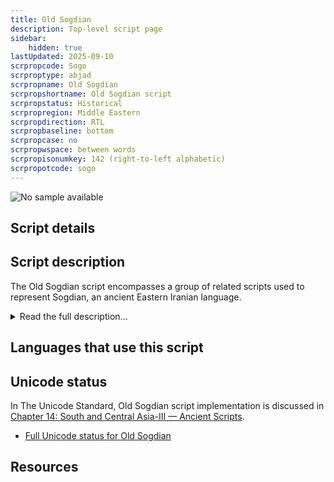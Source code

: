 ```yaml
---
title: Old Sogdian
description: Top-level script page
sidebar:
    hidden: true
lastUpdated: 2025-09-10
scrpropcode: Sogo
scrproptype: abjad
scrpropname: Old Sogdian
scrpropshortname: Old Sogdian script
scrpropstatus: Historical
scrpropregion: Middle Eastern
scrpropdirection: RTL
scrpropbaseline: bottom
scrpropcase: no
scrpropwspace: between words
scrpropisonumkey: 142 (right-to-left alphabetic)
scrpropotcode: sogo
---
```



![No sample available](../images/nosample.png)



## Script details

<ScriptDetails />

## Script description

The Old Sogdian script encompasses a group of related scripts used to represent Sogdian, an ancient Eastern Iranian language.

<details>
<summary>Read the full description...</summary>Old Sogdian unifies the scripts used in short inscriptions on coins and vessels, the Ancient Letters and the Kultobe and Upper Indus inscriptions.

Old Sogdian contains 40 characters: 29 letters, 10 numbers, 1 heterogram.

The ordering of numbers follows the right-to-left directionality of the script.
</details>

## Languages that use this script

<WsList script='Sogo' wsMax='5' />

## Unicode status

In The Unicode Standard, Old Sogdian script implementation is discussed in [Chapter 14: South and Central Asia-III — Ancient Scripts](https://www.unicode.org/versions/latest/core-spec/chapter-14/#G49463).

- [Full Unicode status for Old Sogdian](/scrlang/unicode/sogo-unicode)



## Resources

<ScriptResources detailSummary='seemore' />

